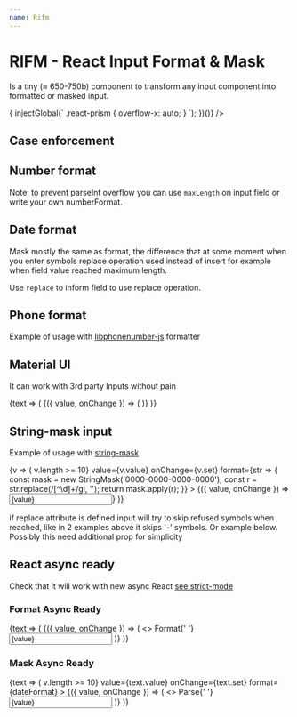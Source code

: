 ```yaml
---
name: Rifm
---
```


# RIFM - React Input Format & Mask

Is a tiny (≈ 650-750b) component to transform any input component
into formatted or masked input.


<div
  data-run={(() => {
    injectGlobal(`
    .react-prism {
      overflow-x: auto;
    }
  `);
  })()}
/>

## Case enforcement

<EmbedCodesandbox
  title="istarkob/rifm: case-enforcement"
  href='github/istarkov/rifm/tree/master/codesandboxes/pages/case-enforcement'
/>

## Number format

Note: to prevent parseInt overflow you can use `maxLength` on input field
or write your own numberFormat.

<EmbedCodesandbox
  title="istarkob/rifm: number-format"
  href='github/istarkov/rifm/tree/master/codesandboxes/pages/number-format'
/>

## Date format

Mask mostly the same as format, the difference that at some moment
when you enter symbols replace operation used instead of insert
for example when field value reached maximum length.

Use `replace` to inform field to use replace operation.

<EmbedCodesandbox
  title="istarkob/rifm: date-format"
  href='github/istarkov/rifm/tree/master/codesandboxes/pages/date-format'
/>

## Phone format

Example of usage with
[libphonenumber-js](https://github.com/catamphetamine/libphonenumber-js) formatter

<EmbedCodesandbox
  title="istarkob/rifm: phone-format"
  href='github/istarkov/rifm/tree/master/codesandboxes/pages/phone-format'
/>

## Material UI

It can work with 3rd party Inputs without pain

<Playground>
  <Value initial={''}>
    {text => (
      <Rifm
        accept={/[\d.]/gi}
        value={text.value}
        onChange={text.set}
        format={currencyFormat}
      >
        {({ value, onChange }) => (
          <TextField
            value={value}
            label={'Float'}
            onChange={onChange}
            className={css({ input: { textAlign: 'right' } })}
            type="tel"
          />
        )}
      </Rifm>
    )}
  </Value>
</Playground>

## String-mask input

Example of usage with [string-mask](https://github.com/the-darc/string-mask)

<Playground>
  <Value initial={''}>
    {v => (
      <Rifm
        replace={v => v.length >= 10}
        value={v.value}
        onChange={v.set}
        format={str => {
          const mask = new StringMask('0000-0000-0000-0000');
          const r = str.replace(/[^\d]+/gi, '');
          return mask.apply(r);
        }}
      >
        {({ value, onChange }) => <input onChange={onChange} value={value} />}
      </Rifm>
    )}
  </Value>
</Playground>

if replace attribute is defined input will try to skip refused symbols when reached,
like in 2 examples above it skips '-' symbols.
Or example below. Possibly this need additional prop for simplicity

## React async ready

Check that it will work with new async React [see strict-mode](https://reactjs.org/docs/strict-mode.html)

### Format Async Ready

<Playground>
  <React.StrictMode>
    <Value initial={''}>
      {text => (
        <Rifm
          accept={/[\d.]/g}
          value={text.value}
          onChange={text.set}
          format={currencyFormat}
        >
          {({ value, onChange }) => (
            <>
              Format{' '}
              <input
                value={value}
                onChange={onChange}
                className={css({ textAlign: 'right' })}
                type="tel"
              />
            </>
          )}
        </Rifm>
      )}
    </Value>
  </React.StrictMode>
</Playground>

### Mask Async Ready

<Playground>
  <React.StrictMode>
    <Value initial={'18-08-1978'}>
      {text => (
        <Rifm
          replace={v => v.length >= 10}
          value={text.value}
          onChange={text.set}
          format={dateFormat}
        >
          {({ value, onChange }) => (
            <>
              Parse{' '}
              <input
                placeholder="dd-mm-yyyy"
                value={value}
                onChange={onChange}
                type="tel"
              />
            </>
          )}
        </Rifm>
      )}
    </Value>
  </React.StrictMode>
</Playground>
